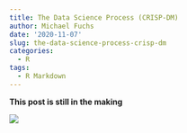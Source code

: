 ```yaml
---
title: The Data Science Process (CRISP-DM)
author: Michael Fuchs
date: '2020-11-07'
slug: the-data-science-process-crisp-dm
categories:
  - R
tags:
  - R Markdown
---
```




**This post is still in the making**




![](/post/2020-11-07-the-data-science-process-crisp-dm/p79s1.png)

